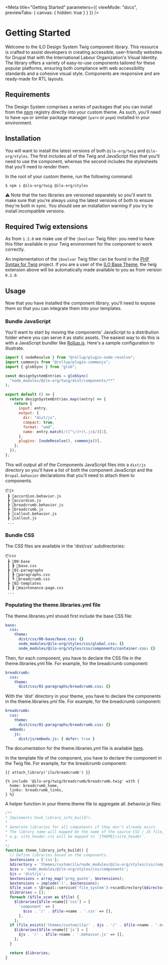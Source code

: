 
<Meta
  title="Getting Started"
  parameters={{ viewMode: "docs", previewTabs: { canvas: { hidden: true } } }}
/>

<div style={{ paddingTop: "40px", color: "inherit" }}>
  <h1
    style={{
      fontFamily: "Overpass",
      fontSize: "45.56px",
      fontWeight: "700",
      marginBottom: "40px",
    }}
  >
    Getting Started
  </h1>
</div>

Welcome to the ILO Design System Twig component library. This resource is crafted to assist developers in creating accessible, user-friendly websites for Drupal that with the International Labour Organization's Visual Identity. The library offers a variety of easy-to-use components tailored for these popular platforms, ensuring both compliance with web accessibility standards and a cohesive visual style. Components are responsive and are ready-made for RTL layouts.

## Requirements

The Design System comprises a series of packages that you can install from the [npm](https://www.npmjs.com/) registry directly into your custom theme. As such, you'll need to have `npm` or similar package manager (`yarn` or `pnpm`) installed in your environment.

## Installation

You will want to install the latest versions of both `@ilo-org/twig` and `@ilo-org/styles`. The first includes all of the Twig and JavaScript files that you'll need to use the component, whereas the second includes the stylesheets that you'll need to render them.

In the root of your custom theme, run the following command:

`$ npm i @ilo-org/twig @ilo-org/styles`

⚠️ Note that the two libraries are versioned separately so you'll want to make sure that you're always using the latest versions of both to ensure they're both in sync. You should see an installation warning if you try to install incompatible versions.

## Required Twig extensions

As from `1.2.0` we make use of the `|boolvar` Twig filter: you need to have this filter available in your Twig environment for the component to work correctly.

An implementation of the `|boolvar` Twig filter can be found in the [PHP Syntax for Twig](https://github.com/squirrelphp/twig-php-syntax) project. If you are a user of the [ILO Base Theme](https://github.com/international-labour-organization/ilo_base_theme), the twig extension above will be automatically made available to you as from version `0.2.0`.

## Usage

Now that you have installed the component library, you'll need to expose them so that you can integrate them into your templates.

### Bundle JavaScript

You'll want to start by moving the components' JavaScript to a distribution folder where you can serve it as static assets. The easiest way to do this is with a JavaScript bundler like [Rollup.js](https://rollupjs.org/). Here's a sample configuration to illustrate.

```js
import { nodeResolve } from "@rollup/plugin-node-resolve";
import commonjs from "@rollup/plugin-commonjs";
import { globSync } from "glob";

const designSystemEntries = globSync(
  "node_modules/@ilo-org/twig/dist/components/**"
);

export default () => {
  return designSystemEntries.map((entry) => {
    return {
      input: entry,
      output: {
        dir: "dist/js",
        compact: true,
        format: "umd",
        name: entry.match(/([^\/]+)\.js$/)[1],
      },
      plugins: [nodeResolve(), commonjs()],
    };
  });
};
```

This will output all of the Components JavaScript files into a `dist/js` directory so you'll have a list of both the component JavaScript and the `Drupal.behavior` declarations that you'll need to attach them to components.

```tree
📦js
 ┣ 📜accordion.behavior.js
 ┣ 📜accordion.js
 ┣ 📜breadcrumb.behavior.js
 ┣ 📜breadcrumb.js
 ┣ 📜callout.behavior.js
 ┣ 📜callout.js
 ...
```

### Bundle CSS

The CSS files are available in the 'dist/css' subdirectories:

```tree
📦css
 ┣ 📂00-base
 ┃ ┣ 📜base.css
 ┣ 📂01-paragraphs
 ┃ ┣ 📜paragraphs.css
 ┃ ┗ 📜breadcrumb.css
 ┣ 📂02-templates
 ┃ ┣ 📜maintenance-page.css
 ...
```

### Populating the theme.libraries.yml file

The theme.libraries.yml should first include the base CSS file:

```yaml
base:
  css:
    theme:
      dist/css/00-base/base.css: {}
      node_modules/@ilo-org/styles/css/global.css: {}
      node_modules/@ilo-org/styles/css/components/container.css: {}
```

Then, for each component, you have to declare the CSS file in the theme.libraries.yml file. For example, for the breadcrumb component:

```yaml
breadcrumb:
  css:
    theme:
      dist/css/01-paragraphs/breadcrumb.css: {}
```

With the 'dist' directory in your theme, you have to declare the components in the theme.libraries.yml file. For example, for the breadcrumb component:

```yaml
breadcrumb:
  css:
    theme:
      dist/css/01-paragraphs/breadcrumb.css: {}
  embeds:
    js:
      dist/js/embeds.js: { defer: true }
```

The documentation for the theme.libraries.yml file is available [here](https://www.drupal.org/docs/8/creating-custom-modules/adding-stylesheets-css-and-javascript-js-to-a-drupal-8-module).

In the template file of the component, you have to declare the component in the Twig file. For example, for the breadcrumb component:

```twig
{{ attach_library('ilo/breadcrumb') }}

{% include '@ilo-org/twig/breadcrumb/breadcrumb.twig' with {
  home: breadcrumb_home,
  links: breadcrumb_links,
} %}
```

A helper function in your theme.theme file to aggregate all .behavior.js files:

```php
/**
* Implements hook_library_info_build().
*
* Generate libraries for all components if they don't already exist.
* The library name will mapped be the name of the source CSS / JS file,
* e.g. site_header.css will be mapped to `{THEME}/site_header`.
*
*/
function theme_library_info_build() {
  // Define libraries based on the components.
  $extensions = ['css'];
  $directory = 'themes/custom/ilo/node_modules/@ilo-org/styles/css/components';
  $css = 'node_modules/@ilo-org/styles/css/components';
  $js = 'dist/js';
  $extensions = array_map('preg_quote', $extensions);
  $extensions = implode('|', $extensions);
  $file_scan = \Drupal::service('file_system')->scanDirectory($directory, "/{$extensions}$/");
  $libraries = [];
  foreach ($file_scan as $file) {
    $libraries[$file->name]['css'] = [
      'component' => [
        $css . '/' . $file->name . '.css' => [],
      ],
    ];
  if (file_exists('themes/custom/ilo/' . $js . '/' . $file->name . '.behavior.js')) {
    $libraries[$file->name]['js'] = [
      $js . '/' . $file->name . '.behavior.js' => [],
    ];
  }

  return $libraries;
}
```
